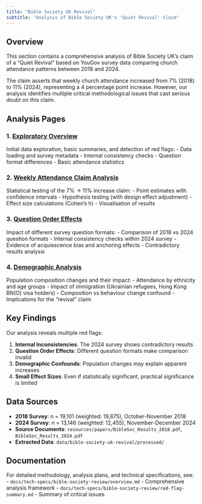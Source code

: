 ```yaml
---
title: "Bible Society UK Revival"
subtitle: "Analysis of Bible Society UK's 'Quiet Revival' claim"
---
```


## Overview

This section contains a comprehensive analysis of Bible Society UK's claim of a "Quiet Revival" based on YouGov survey data comparing church attendance patterns between 2018 and 2024.

The claim asserts that weekly church attendance increased from 7% (2018) to 11% (2024), representing a 4 percentage point increase. However, our analysis identifies multiple critical methodological issues that cast serious doubt on this claim.

## Analysis Pages

### 1. [Exploratory Overview](./exploratory-overview.qmd)

Initial data exploration, basic summaries, and detection of red flags:
- Data loading and survey metadata
- Internal consistency checks
- Question format differences
- Basic attendance statistics

### 2. [Weekly Attendance Claim Analysis](./weekly-attendance-claim.qmd)

Statistical testing of the 7% → 11% increase claim:
- Point estimates with confidence intervals
- Hypothesis testing (with design effect adjustment)
- Effect size calculations (Cohen's h)
- Visualisation of results

### 3. [Question Order Effects](./question-order-effects.qmd)

Impact of different survey question formats:
- Comparison of 2018 vs 2024 question formats
- Internal consistency checks within 2024 survey
- Evidence of acquiescence bias and anchoring effects
- Contradictory results analysis

### 4. [Demographic Analysis](./demographic-analysis.qmd)

Population composition changes and their impact:
- Attendance by ethnicity and age groups
- Impact of immigration (Ukrainian refugees, Hong Kong BN(O) visa holders)
- Composition vs behaviour change confound
- Implications for the "revival" claim

## Key Findings

Our analysis reveals multiple red flags:

1. **Internal Inconsistencies**: The 2024 survey shows contradictory results
2. **Question Order Effects**: Different question formats make comparison invalid
3. **Demographic Confounds**: Population changes may explain apparent increases
4. **Small Effect Sizes**: Even if statistically significant, practical significance is limited

## Data Sources

- **2018 Survey**: n = 19,101 (weighted: 19,875), October-November 2018
- **2024 Survey**: n = 13,146 (weighted: 12,455), November-December 2024
- **Source Documents**: `resources/papers/BibleSoc_Results_2018.pdf`, `BibleSoc_Results_2024.pdf`
- **Extracted Data**: `data/bible-society-uk-revival/processed/`

## Documentation

For detailed methodology, analysis plans, and technical specifications, see:
- `docs/tech-specs/bible-society-review/overview.md` - Comprehensive analysis framework
- `docs/tech-specs/bible-society-review/red-flag-summary.md` - Summary of critical issues
